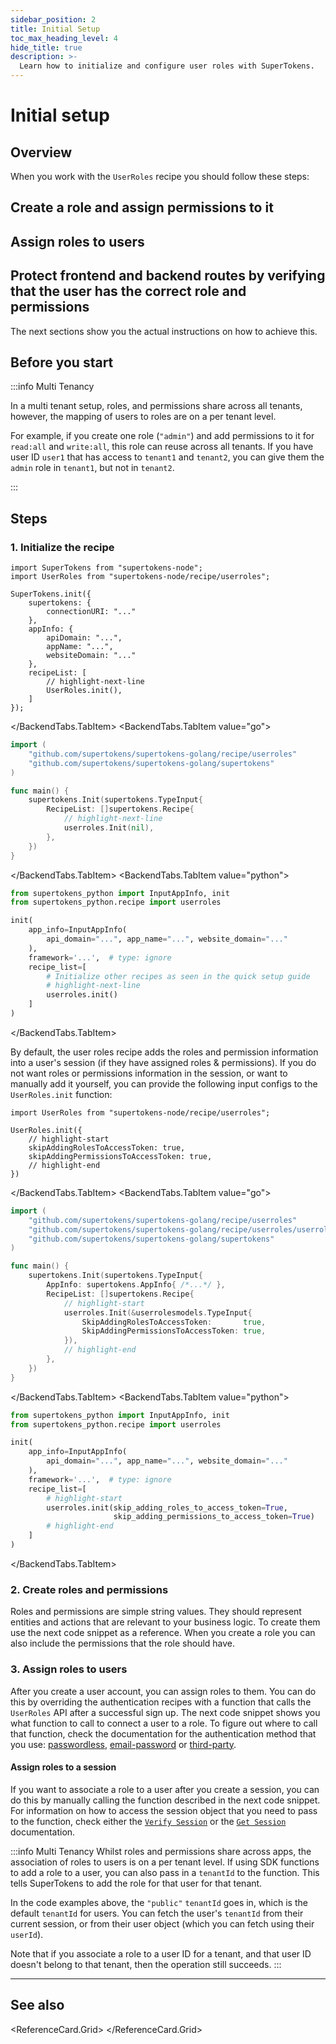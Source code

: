 ```yaml
---
sidebar_position: 2
title: Initial Setup
toc_max_heading_level: 4
hide_title: true
description: >-
  Learn how to initialize and configure user roles with SuperTokens.
---
```




# Initial setup



## Overview 

When you work with the `UserRoles` recipe you should follow these steps:
<Steps>
## Create a role and assign permissions to it
## Assign roles to users
## Protect frontend and backend routes by verifying that the user has the correct role and permissions
</Steps>

The next sections show you the actual instructions on how to achieve this.


## Before you start

:::info Multi Tenancy

In a multi tenant setup, roles, and permissions share across all tenants, however, the mapping of users to roles are on a per tenant level.

For example, if you create one role (`"admin"`) and add permissions to it for `read:all` and `write:all`, this role can reuse across all tenants.
If you have user ID `user1` that has access to `tenant1` and `tenant2`, you can give them the `admin` role in `tenant1`, but not in `tenant2`.

:::


## Steps

### 1. Initialize the recipe

<BackendTabs>
<BackendTabs.TabItem value="nodejs">

```tsx
import SuperTokens from "supertokens-node";
import UserRoles from "supertokens-node/recipe/userroles";

SuperTokens.init({
    supertokens: {
        connectionURI: "..."
    },
    appInfo: {
        apiDomain: "...",
        appName: "...",
        websiteDomain: "..."
    },
    recipeList: [
        // highlight-next-line
        UserRoles.init(),
    ]
});
```

</BackendTabs.TabItem>
<BackendTabs.TabItem value="go">

```go
import (
	"github.com/supertokens/supertokens-golang/recipe/userroles"
	"github.com/supertokens/supertokens-golang/supertokens"
)

func main() {
	supertokens.Init(supertokens.TypeInput{
		RecipeList: []supertokens.Recipe{
            // highlight-next-line
			userroles.Init(nil),
		},
	})
}
```

</BackendTabs.TabItem> 
<BackendTabs.TabItem value="python">

```python
from supertokens_python import InputAppInfo, init
from supertokens_python.recipe import userroles

init(
    app_info=InputAppInfo(
        api_domain="...", app_name="...", website_domain="..."
    ),
    framework='...',  # type: ignore
    recipe_list=[
        # Initialize other recipes as seen in the quick setup guide
        # highlight-next-line
        userroles.init()
    ]
)
```

</BackendTabs.TabItem>
</BackendTabs>

By default, the user roles recipe adds the roles and permission information into a user's session (if they have assigned roles & permissions). If you do not want roles or permissions information in the session, or want to manually add it yourself, you can provide the following input configs to the `UserRoles.init` function:

<BackendTabs>
<BackendTabs.TabItem value="nodejs">

```tsx
import UserRoles from "supertokens-node/recipe/userroles";

UserRoles.init({
    // highlight-start
    skipAddingRolesToAccessToken: true,
    skipAddingPermissionsToAccessToken: true,
    // highlight-end
})
```

</BackendTabs.TabItem>
<BackendTabs.TabItem value="go">

```go
import (
	"github.com/supertokens/supertokens-golang/recipe/userroles"
	"github.com/supertokens/supertokens-golang/recipe/userroles/userrolesmodels"
	"github.com/supertokens/supertokens-golang/supertokens"
)

func main() {
	supertokens.Init(supertokens.TypeInput{
		AppInfo: supertokens.AppInfo{ /*...*/ },
		RecipeList: []supertokens.Recipe{
			// highlight-start
			userroles.Init(&userrolesmodels.TypeInput{
				SkipAddingRolesToAccessToken:       true,
				SkipAddingPermissionsToAccessToken: true,
			}),
			// highlight-end
		},
	})
}
```

</BackendTabs.TabItem> 
<BackendTabs.TabItem value="python">

```python
from supertokens_python import InputAppInfo, init
from supertokens_python.recipe import userroles

init(
    app_info=InputAppInfo(
        api_domain="...", app_name="...", website_domain="..."
    ),
    framework='...',  # type: ignore
    recipe_list=[
        # highlight-start
        userroles.init(skip_adding_roles_to_access_token=True,
                       skip_adding_permissions_to_access_token=True)
        # highlight-end
    ]
)
```

</BackendTabs.TabItem>
</BackendTabs>


### 2. Create roles and permissions

Roles and permissions are simple string values.
They should represent entities and actions that are relevant to your business logic.
To create them use the next code snippet as a reference.
When you create a role you can also include the permissions that the role should have.

<CreateRole />


### 3. Assign roles to users

After you create a user account, you can assign roles to them. 
You can do this by overriding the authentication recipes with a function that calls the `UserRoles` API after a successful sign up.
The next code snippet shows you what function to call to connect a user to a role.
To figure out where to call that function, check the documentation for the authentication method that you use: [passwordless](/docs/authentication/passwordless/hooks-and-overrides), [email-password](/docs/authentication/email-password/hooks-and-overrides) or [third-party](/docs/authentication/social/hooks-and-overrides).

<AssignRoleToUser />


#### Assign roles to a session

If you want to associate a role to a user after you create a session, you can do this by manually calling the function described in the next code snippet.
For information on how to access the session object that you need to pass to the function, check either the [`Verify Session`](/docs/additional-verification/session-verification/protect-api-routes#using-verify-session) or the [`Get Session`](/docs/additional-verification/session-verification/protect-api-routes#using-get-session) documentation.

<AssignRoleToSession />

:::info Multi Tenancy
Whilst roles and permissions share across apps, the association of roles to users is on a per tenant level.
If using SDK functions to add a role to a user, you can also pass in a `tenantId` to the function. This tells SuperTokens to add the role for that user for that tenant.

In the code examples above, the `"public"` `tenantId` goes in, which is the default `tenantId` for users.
You can fetch the user's `tenantId` from their current session, or from their user object (which you can fetch using their `userId`).

Note that if you associate a role to a user ID for a tenant, and that user ID doesn't belong to that tenant, then the operation still succeeds.
:::

---

## See also

<ReferenceCard.Grid>
  <ReferenceCard href="/docs/additional-verification/user-roles/protecting-routes" label="Protecting Routes with User Roles" />
  <ReferenceCard href="/docs/additional-verification/user-roles/role-management-actions" label="Role Management Actions" />
  <ReferenceCard href="/docs/additional-verification/session-verification/claim-validation" label="Session Verification" />
  <ReferenceCard href="/docs/post-authentication/dashboard/user-management" label="Dashboard User Role Management" />
</ReferenceCard.Grid>

